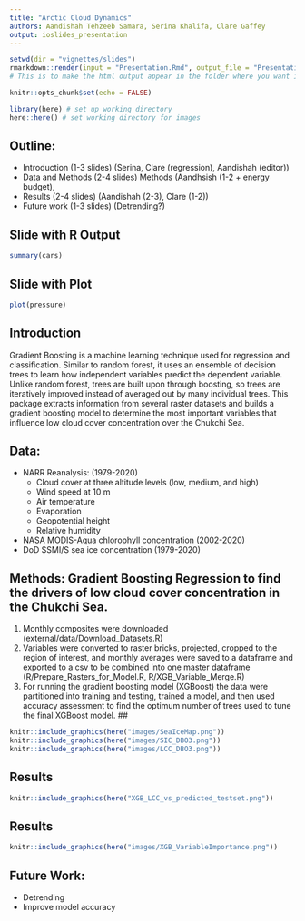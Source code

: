 ```yaml
---
title: "Arctic Cloud Dynamics"
authors: Aandishah Tehzeeb Samara, Serina Khalifa, Clare Gaffey
output: ioslides_presentation
---
```


```r
setwd(dir = "vignettes/slides")
rmarkdown::render(input = "Presentation.Rmd", output_file = "Presentation.html")
# This is to make the html output appear in the folder where you want it.
```

```r
knitr::opts_chunk$set(echo = FALSE)
```
```r
library(here) # set up working directory
here::here() # set working directory for images

```
## Outline:
- Introduction (1-3 slides) (Serina, Clare (regression), Aandishah (editor))
- Data and Methods (2-4 slides) Methods (Aandhsish (1-2 + energy budget), 
- Results (2-4 slides) (Aandishah (2-3), Clare (1-2))
- Future work (1-3 slides) (Detrending?)


## Slide with R Output

```r
summary(cars)
```

## Slide with Plot

```r
plot(pressure)
```

## Introduction

Gradient Boosting is a machine learning technique used for regression and classification.
Similar to random forest, it uses an ensemble of decision trees to learn how independent
variables predict the dependent variable. Unlike random forest, trees are built upon
through boosting, so trees are iteratively improved instead of averaged out by
many individual trees. This package extracts information from several raster datasets
and builds a gradient boosting model to determine the most important variables
that influence low cloud cover concentration over the Chukchi Sea.

## Data:
- NARR Reanalysis: (1979-2020)
  - Cloud cover at three altitude levels (low, medium, and high)
  - Wind speed at 10 m
  - Air temperature
  - Evaporation
  - Geopotential height
  - Relative humidity
- NASA MODIS-Aqua chlorophyll concentration (2002-2020)
- DoD SSMI/S sea ice concentration (1979-2020)


## Methods: Gradient Boosting Regression to find the drivers of low cloud cover concentration in the Chukchi Sea. {.smaller}
1. Monthly composites were downloaded (external/data/Download_Datasets.R)
2. Variables were converted to raster bricks, projected, cropped to the region
    of interest, and monthly averages were saved to a dataframe and exported
    to a csv to be combined into one master dataframe 
    (R/Prepare_Rasters_for_Model.R, R/XGB_Variable_Merge.R)
3. For running the gradient boosting model (XGBoost) the data were partitioned 
    into training and testing, trained a model, and then used accuracy 
    assessment to find the optimum number of trees used to tune the final 
    XGBoost model.
## 
```r
knitr::include_graphics(here("images/SeaIceMap.png"))
knitr::include_graphics(here("images/SIC_DBO3.png"))
knitr::include_graphics(here("images/LCC_DBO3.png"))
```

## Results
```r
knitr::include_graphics(here("XGB_LCC_vs_predicted_testset.png"))
```
## Results
```r
knitr::include_graphics(here("images/XGB_VariableImportance.png"))
```



## Future Work:
- Detrending
- Improve model accuracy

